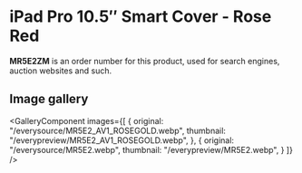 
# iPad Pro 10.5″ Smart Cover - Rose Red

<Callout type='info' emoji='👉🏻'>**MR5E2ZM** is an order number for this product, used for search engines, auction websites and such.</Callout>

## Image gallery

<GalleryComponent
    images={[
      {
        original: "/everysource/MR5E2_AV1_ROSEGOLD.webp",
        thumbnail: "/everypreview/MR5E2_AV1_ROSEGOLD.webp",
      },
      {
        original: "/everysource/MR5E2.webp",
        thumbnail: "/everypreview/MR5E2.webp",
      }
    ]}
  />
